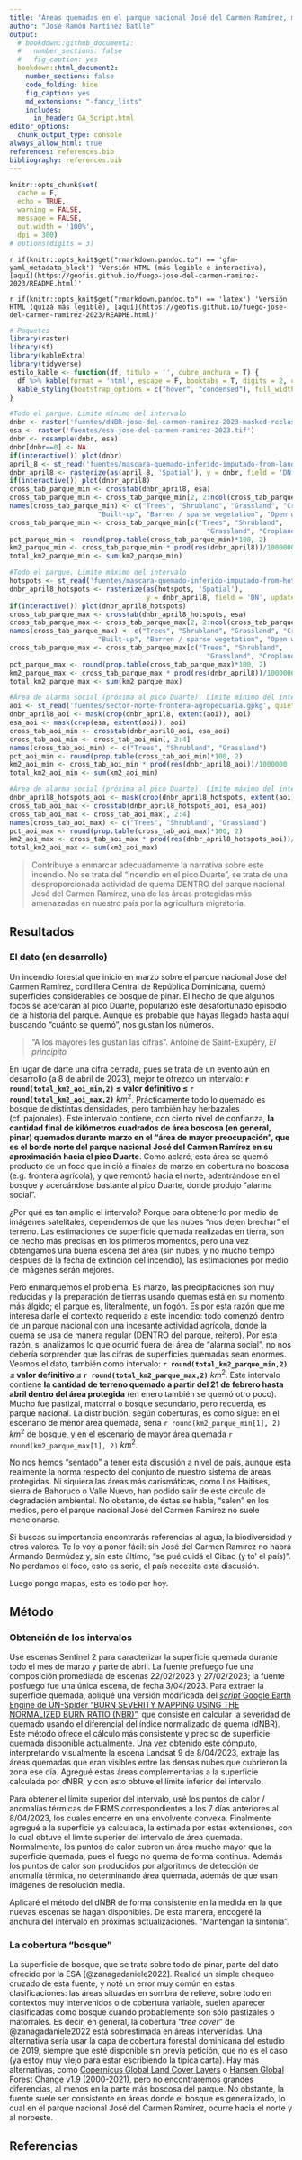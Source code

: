 ```yaml
---
title: "Áreas quemadas en el parque nacional José del Carmen Ramírez, marzo-abril 2023"
author: "José Ramón Martínez Batlle"
output:
  # bookdown::github_document2:
  #   number_sections: false
  #   fig_caption: yes
  bookdown::html_document2:
    number_sections: false
    code_folding: hide
    fig_caption: yes
    md_extensions: "-fancy_lists"
    includes:
      in_header: GA_Script.html
editor_options: 
  chunk_output_type: console
always_allow_html: true
references: references.bib
bibliography: references.bib
---
```


```r
knitr::opts_chunk$set(
  cache = F, 
  echo = TRUE,
  warning = FALSE,
  message = FALSE,
  out.width = '100%',
  dpi = 300)
# options(digits = 3)
```

`r if(knitr::opts_knit$get("rmarkdown.pandoc.to") == 'gfm-yaml_metadata_block') 'Versión HTML (más legible e interactiva), [aquí](https://geofis.github.io/fuego-jose-del-carmen-ramirez-2023/README.html)'`

`r if(knitr::opts_knit$get("rmarkdown.pandoc.to") == 'latex') 'Versión HTML (quizá más legible), [aquí](https://geofis.github.io/fuego-jose-del-carmen-ramirez-2023/README.html)'`

```r
# Paquetes
library(raster)
library(sf)
library(kableExtra)
library(tidyverse)
estilo_kable <- function(df, titulo = '', cubre_anchura = T) {
  df %>% kable(format = 'html', escape = F, booktabs = T, digits = 2, caption = titulo) %>%
  kable_styling(bootstrap_options = c("hover", "condensed"), full_width = cubre_anchura)
}

#Todo el parque. Límite mínimo del intervalo
dnbr <- raster('fuentes/dNBR-jose-del-carmen-ramirez-2023-masked-reclass-majority.tif')
esa <- raster('fuentes/esa-jose-del-carmen-ramirez-2023.tif')
dnbr <- resample(dnbr, esa)
dnbr[dnbr==0] <- NA
if(interactive()) plot(dnbr)
april_8 <- st_read('fuentes/mascara-quemado-inferido-imputado-from-landsat-april-8.gpkg', quiet = T)
dnbr_april8 <- rasterize(as(april_8, 'Spatial'), y = dnbr, field = 'DN', update = T)
if(interactive()) plot(dnbr_april8)
cross_tab_parque_min <- crosstab(dnbr_april8, esa)
cross_tab_parque_min <- cross_tab_parque_min[2, 2:ncol(cross_tab_parque_min)]
names(cross_tab_parque_min) <- c("Trees", "Shrubland", "Grassland", "Cropland",
                      "Built-up", "Barren / sparse vegetation", "Open water")
cross_tab_parque_min <- cross_tab_parque_min[c("Trees", "Shrubland",
                                                 "Grassland", "Cropland")]
pct_parque_min <- round(prop.table(cross_tab_parque_min)*100, 2)
km2_parque_min <- cross_tab_parque_min * prod(res(dnbr_april8))/1000000
total_km2_parque_min <- sum(km2_parque_min)

#Todo el parque. Límite máximo del intervalo
hotspots <- st_read('fuentes/mascara-quemado-inferido-imputado-from-hotspots.gpkg', quiet = T)
dnbr_april8_hotspots <- rasterize(as(hotspots, 'Spatial'),
                                  y = dnbr_april8, field = 'DN', update = T)
if(interactive()) plot(dnbr_april8_hotspots)
cross_tab_parque_max <- crosstab(dnbr_april8_hotspots, esa)
cross_tab_parque_max <- cross_tab_parque_max[2, 2:ncol(cross_tab_parque_max)]
names(cross_tab_parque_max) <- c("Trees", "Shrubland", "Grassland", "Cropland",
                      "Built-up", "Barren / sparse vegetation", "Open water")
cross_tab_parque_max <- cross_tab_parque_max[c("Trees", "Shrubland",
                                                 "Grassland", "Cropland")]
pct_parque_max <- round(prop.table(cross_tab_parque_max)*100, 2)
km2_parque_max <- cross_tab_parque_max * prod(res(dnbr_april8))/1000000
total_km2_parque_max <- sum(km2_parque_max)

#Área de alarma social (próxima al pico Duarte). Límite mínimo del intervalo
aoi <- st_read('fuentes/sector-norte-frontera-agropecuaria.gpkg', quiet = T)
dnbr_april8_aoi <- mask(crop(dnbr_april8, extent(aoi)), aoi)
esa_aoi <- mask(crop(esa, extent(aoi)), aoi)
cross_tab_aoi_min <- crosstab(dnbr_april8_aoi, esa_aoi)
cross_tab_aoi_min <- cross_tab_aoi_min[, 2:4]
names(cross_tab_aoi_min) <- c("Trees", "Shrubland", "Grassland")
pct_aoi_min <- round(prop.table(cross_tab_aoi_min)*100, 2)
km2_aoi_min <- cross_tab_aoi_min * prod(res(dnbr_april8_aoi))/1000000
total_km2_aoi_min <- sum(km2_aoi_min)

#Área de alarma social (próxima al pico Duarte). Límite máximo del intervalo
dnbr_april8_hotspots_aoi <- mask(crop(dnbr_april8_hotspots, extent(aoi)), aoi)
cross_tab_aoi_max <- crosstab(dnbr_april8_hotspots_aoi, esa_aoi)
cross_tab_aoi_max <- cross_tab_aoi_max[, 2:4]
names(cross_tab_aoi_max) <- c("Trees", "Shrubland", "Grassland")
pct_aoi_max <- round(prop.table(cross_tab_aoi_max)*100, 2)
km2_aoi_max <- cross_tab_aoi_max * prod(res(dnbr_april8_hotspots_aoi))/1000000
total_km2_aoi_max <- sum(km2_aoi_max)
```


> Contribuye a enmarcar adecuadamente la narrativa sobre este incendio. No se trata del "incendio en el pico Duarte", se trata de una desproporcionada actividad de quema DENTRO del parque nacional José del Carmen Ramírez, una de las áreas protegidas más amenazadas en nuestro país por la agricultura migratoria.

## Resultados

### El dato (en desarrollo)

Un incendio forestal que inició en marzo sobre el parque nacional José del Carmen Ramírez, cordillera Central de República Dominicana, quemó superficies considerables de bosque de pinar. El hecho de que algunos focos se acercaran al pico Duarte, popularizó este desafortunado episodio de la historia del parque. Aunque es probable que hayas llegado hasta aquí buscando "cuánto se quemó", nos gustan los números.

> "A los mayores les gustan las cifras". Antoine de Saint-Exupéry, *El principito*

En lugar de darte una cifra cerrada, pues se trata de un evento aún en desarrollo (a 8 de abril de 2023), mejor te ofrezco un intervalo: **`r round(total_km2_aoi_min,2)` $\leq$ valor definitivo $\leq$ `r round(total_km2_aoi_max,2)`** $km^2$. Prácticamente todo lo quemado es bosque de distintas densidades, pero también hay herbazales (cf. pajonales). Este intervalo contiene, con cierto nivel de confianza, **la cantidad final de kilómetros cuadrados de área boscosa (en general, pinar) quemados durante marzo en el "área de mayor preocupación", que es el borde norte del parque nacional José del Carmen Ramírez en su aproximación hacia el pico Duarte**. Como aclaré, esta área se quemó producto de un foco que inició a finales de marzo en cobertura no boscosa (e.g. frontera agrícola), y que remontó hacia el norte, adentrándose en el bosque y acercándose bastante al pico Duarte, donde produjo "alarma social".

¿Por qué es tan amplio el intervalo? Porque para obtenerlo por medio de imágenes satelitales, dependemos de que las nubes "nos dejen brechar" el terreno. Las estimaciones de superficie quemada realizadas en tierra, son de hecho más precisas en los primeros momentos, pero una vez obtengamos una buena escena del área (sin nubes, y no mucho tiempo despues de la fecha de extinción del incendio), las estimaciones por medio de imágenes serán mejores.

Pero enmarquemos el problema. Es marzo, las precipitaciones son muy reducidas y la preparación de tierras usando quemas está en su momento más álgido; el parque es, literalmente, un fogón. Es por esta razón que me interesa darle el contexto requerido a este incendio: todo comenzó dentro de un parque nacional con una incesante actividad agrícola, donde la quema se usa de manera regular (DENTRO del parque, reitero). Por esta razón, si analizamos lo que ocurrió fuera del área de "alarma social", no nos debería sorprender que las cifras de superficies quemadas sean enormes. Veamos el dato, también como intervalo: **`r round(total_km2_parque_min,2)` $\leq$ valor definitivo $\leq$ `r round(total_km2_parque_max,2)`** $km^2$. Este intervalo contiene **la cantidad de terreno quemado a partir del 21 de febrero hasta abril dentro del área protegida** (en enero también se quemó otro poco). Mucho fue pastizal, matorral o bosque secundario, pero recuerda, es parque nacional. La distribución, según coberturas, es como sigue: en el escenario de menor área quemada, sería `r round(km2_parque_min[1], 2)` $km^2$ de bosque, y en el escenario de mayor área quemada `r round(km2_parque_max[1], 2)` $km^2$.

No nos hemos "sentado" a tener esta discusión a nivel de país, aunque esta realmente la norma respecto del conjunto de nuestro sistema de áreas protegidas. Ni siquiera las áreas más carismáticas, como Los Haitises, sierra de Bahoruco o Valle Nuevo, han podido salir de este círculo de degradación ambiental. No obstante, de éstas se habla, "salen" en los medios, pero el parque nacional José del Carmen Ramírez no suele mencionarse.

Si buscas su importancia encontrarás referencias al agua, la biodiversidad y otros valores. Te lo voy a poner fácil: sin José del Carmen Ramírez no habrá Armando Bermúdez y, sin este último, "se pué cuidá el Cibao (y to' el país)". No perdamos el foco, esto es serio, el país necesita esta discusión.

Luego pongo mapas, esto es todo por hoy.

## Método

### Obtención de los intervalos

Usé escenas Sentinel 2 para caracterizar la superficie quemada durante todo el mes de marzo y parte de abril. La fuente prefuego fue una composición promediada de escenas 22/02/2023 y 27/02/2023; la fuente posfuego fue una única escena, de fecha 3/04/2023. Para extraer la superficie quemada, apliqué una versión modificada del [*script* Google Earth Engine de UN-Spider "BURN SEVERITY MAPPING USING THE NORMALIZED BURN RATIO (NBR)"](https://un-spider.org/advisory-support/recommended-practices/recommended-practice-burn-severity/burn-severity-earth-engine), que consiste en calcular la severidad de quemado usando el diferencial del índice normalizado de quema (dNBR). Este método ofrece el cálculo más consistente y preciso de superficie quemada disponible actualmente. Una vez obtenido este cómputo, interpretando visualmente la escena Landsat 9 de 8/04/2023, extraje las áreas quemadas que eran visibles entre las densas nubes que cubrieron la zona ese día. Agregué estas áreas complementarias a la superficie calculada por dNBR, y con esto obtuve el límite inferior del intervalo.

Para obtener el límite superior del intervalo, usé los puntos de calor / anomalías térmicas de FIRMS correspondientes a los 7 días anteriores al 8/04/2023, los cuales encerré en una envolvente convexa. Finalmente agregué a la superficie ya calculada, la estimada por estas extensiones, con lo cual obtuve el límite superior del intervalo de área quemada. Normalmente, los puntos de calor cubren un área mucho mayor que la superficie quemada, pues el fuego no quema de forma continua. Además los puntos de calor son producidos por algoritmos de detección de anomalía térmica, no determinando área quemada, además de que usan imágenes de resolución media.

Aplicaré el método del dNBR de forma consistente en la medida en la que nuevas escenas se hagan disponibles. De esta manera, encogeré la anchura del intervalo en próximas actualizaciones. "Mantengan la sintonía".

### La cobertura "bosque"

La superficie de bosque, que se trata sobre todo de pinar, parte del dato ofrecido por la ESA [@zanagadaniele2022]. Realicé un simple chequeo cruzado de esta fuente, y noté un error muy común en estas clasificaciones: las áreas situadas en sombra de relieve, sobre todo en contextos muy intervenidos o de cobertura variable, suelen aparecer clasificadas como bosque cuando probablemente son sólo pastizales o matorrales. Es decir, en general, la cobertura "*tree cover*" de @zanagadaniele2022 está sobrestimada en áreas intervenidas. Una alternativa sería usar la capa de cobertura forestal dominicana del estudio de 2019, siempre que esté disponible sin previa petición, que no es el caso (ya estoy muy viejo para estar escribiendo la típica carta). Hay más alternativas, como [Copernicus Global Land Cover Layers](https://developers.google.com/earth-engine/datasets/catalog/COPERNICUS_Landcover_100m_Proba-V-C3_Global) o [Hansen Global Forest Change v1.9 (2000-2021)](https://developers.google.com/earth-engine/datasets/catalog/UMD_hansen_global_forest_change_2021_v1_9), pero no encontraremos grandes diferencias, al menos en la parte más boscosa del parque. No obstante, la fuente suele ser consistente en áreas donde el bosque es generalizado, lo cual en el parque nacional José del Carmen Ramírez, ocurre hacia el norte y al noroeste.

## Referencias
